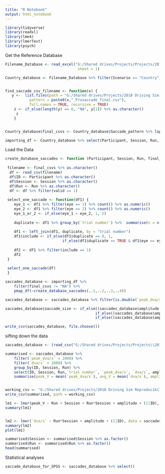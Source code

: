 ```yaml
---
title: "R Notebook"
output: html_notebook
---
```



```r

library(tidyverse)
library(readxl)
library(lme4)
library(lmerTest)
library(psych)

```

Get the Reference Database

```r
 
Filename_Database <- read_excel("G:/Shared drives/Projects/Projects/2018 Driving Sim Reproducibility/File Reference Database.xlsx", 
                                 sheet = 1)

Country_database <- Filename_Database %>% filter(Scenario == "Country")


find_saccade_csv_filename <- function(x) {
   y <-  list.files(path = "G:/Shared drives/Projects/2018 Driving Sim Reproducibility\\4_Analysis_Saccades\\", 
           pattern = paste0(x,"_Prosaccade_final.csv"), 
           full.names = TRUE, recursive = TRUE)
    z <- if_else(length(y) == 0, "NA", y[1]) %>% as.character()
     z
    }


Country_database$final_csvs <- Country_database$Saccade_pattern %>% lapply(find_saccade_csv_filename)

importing_df <- Country_database %>% select(Participant, Session, Run, final_csvs)


```

Load the Data

```r

create_database_saccades <- function (Participant, Session, Run, final_csvs) {
   
 filename <- final_csvs %>% as.character()   
  df <- read_csv(filename)
  df$ID <- Participant %>% as.character()
  df$Session <- Session %>% as.character()
  df$Run <- Run %>% as.character()
  df <- df %>% filter(valid == 1)
 
 select_one_saccade <- function(df1) {
    eye_1 <- df1 %>% filter(eye == 1) %>% count() %>% as.numeric()
    eye_2 <- df1 %>% filter(eye == 2) %>% count() %>% as.numeric()
    eye_1_or_2 <- if_else(eye_1 > eye_2, 1, 2)
    
    duplicate <- df1 %>% group_by(`trial number`) %>%  summarise(n = n()) %>% mutate(duplicate = if_else(n == 2, 1, 0)) %>% select(-2)
    
    df1 <- left_join(df1, duplicate, by = "trial number")
    df1$include <- if_else(df1$duplicate == 0, 1,
                          if_else(df1$duplicate == TRUE & df1$eye == eye_1_or_2, 1, 0))
    
    df2 <- df1 %>% filter(include == 1)
    df2
 }
 
 select_one_saccade(df)
 }

saccades_database <- importing_df %>% 
    filter(final_csvs != "NA") %>%
    pmap_df(~create_database_saccades(..1,..2,..3,..4))

saccades_database <- saccades_database %>% filter(is.double(`peak_dva/s`)) %>% filter(`peak_dva/s` < 2000) %>% filter(`dva/s` < 2000)

saccades_database$saccade_size <- if_else((saccades_database$amplitude >7.5) & (saccades_database$amplitude < 12.5), "10",
                                         if_else((saccades_database$amplitude > 22.5) & (saccades_database$amplitude < 27.5), "25",
                                         if_else((saccades_database$amplitude > 32.5) & (saccades_database$amplitude < 37.5), "35","NA")))

write_csv(saccades_database, file.choose())

```

sifting down the data

```r
saccades_database <- (read_csv("G:/Shared drives/Projects/Projects\\2018 Driving Sim Reproducibility\\4_Analysis_Saccades\\Individual_saccades_database.csv"))

summarised <- saccades_database %>% 
    filter(`peak_dva/s` < 2000) %>%
    filter(`dva/s` < 2000) %>%
    group_by(ID, Session, Run) %>%
    select(ID, Session, Run,`trial number`, `peak_dva/s`, `dva/s`, amplitude) %>% 
    summarise(peak_V = mean(`peak_dva/s`), avg_V = mean(`dva/s`), amplitude = mean(amplitude))


working_csv <- "G:/Shared drives/Projects/2018 Driving Sim Reproducibility\\4_Analysis_Saccades\\working_csv.csv"
write_csv(summarised, path = working_csv)

lm1 <- lmer(peak_V ~ Run + Session + Run*Session + amplitude + (1|ID), data = summarised, na.action = na.exclude)
summary(lm1)


lm2 <- lmer(`dva/s` ~ Run*Session + amplitude + (1|ID), data = saccades_database, na.action = na.exclude)
summary(lm2)
plot(lm1)

summarised$Session <- summarised$Session %>% as.factor()
summarised$Run <- summarised$Run %>% as.factor()
head(summarised)
```

Statistical analyses

```r

saccade_database_for_SPSS <- saccades_database %>% select()


```

